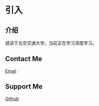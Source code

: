 
[//]: # (import Context from '../../components/Context')

[//]: # (import dt from './_meta.json')

[//]: # (<Context json={dt} title={'note'} />)

# 引入

## 介绍

就读于北京交通大学。当前正在学习深度学习。

## Contact Me

<Callout emoji="📧">
  <a href="mailto:jetzihan@outlook.com" rel="noreferrer" target="_blank">Email</a>
</Callout>

## Support Me

<Callout emoji="⭐">
  <a href="https://github.com/inannan423/jetlab" rel="noreferrer" target="_blank">Github</a>
</Callout>
